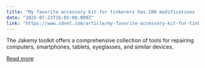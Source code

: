 ```yaml
---
title: "My favorite accessory kit for tinkerers has 180 modifications - and an unbeatable price tag"
date: "2025-07-23T16:05:00.000Z"
link: "https://www.zdnet.com/article/my-favorite-accessory-kit-for-tinkerers-has-180-modifications-and-an-unbeatable-price-tag/"
---
```


The Jakemy toolkit offers a comprehensive collection of tools for repairing computers, smartphones, tablets, eyeglasses, and similar devices.

[Read more](https://www.zdnet.com/article/my-favorite-accessory-kit-for-tinkerers-has-180-modifications-and-an-unbeatable-price-tag/)
